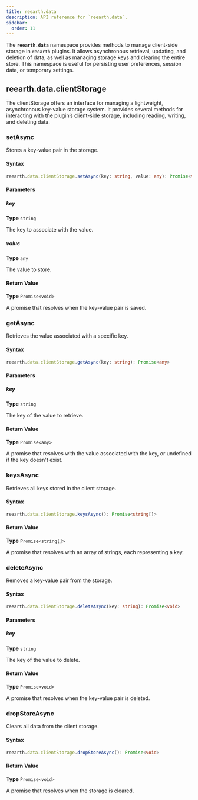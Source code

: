 ```yaml
---
title: reearth.data
description: API reference for `reearth.data`.
sidebar:
  order: 11
---
```


The **`reearth.data`** namespace provides methods to manage client-side storage in `reearth` plugins. It allows asynchronous retrieval, updating, and deletion of data, as well as managing storage keys and clearing the entire store. This namespace is useful for persisting user preferences, session data, or temporary settings.


## reearth.data.clientStorage

The clientStorage offers an interface for managing a lightweight, asynchronous key-value storage system. It provides several methods for interacting with the plugin’s client-side storage, including reading, writing, and deleting data.

### setAsync

Stores a key-value pair in the storage.

#### Syntax

```ts
reearth.data.clientStorage.setAsync(key: string, value: any): Promise<void>
```

#### Parameters

##### key

**Type** `string`

The key to associate with the value.

##### value

**Type** `any`

The value to store.

#### Return Value

**Type** `Promise<void>`

A promise that resolves when the key-value pair is saved.

### getAsync

Retrieves the value associated with a specific key.

#### Syntax

```ts
reearth.data.clientStorage.getAsync(key: string): Promise<any>
```

#### Parameters

##### key

**Type** `string`

The key of the value to retrieve.

#### Return Value

**Type** `Promise<any>`

A promise that resolves with the value associated with the key, or undefined if the key doesn't exist.

### keysAsync

Retrieves all keys stored in the client storage.

#### Syntax

```ts
reearth.data.clientStorage.keysAsync(): Promise<string[]>
```

#### Return Value

**Type** `Promise<string[]>`

A promise that resolves with an array of strings, each representing a key.

### deleteAsync

Removes a key-value pair from the storage.

#### Syntax

```ts
reearth.data.clientStorage.deleteAsync(key: string): Promise<void>
```

#### Parameters

##### key

**Type** `string`

The key of the value to delete.

#### Return Value

**Type** `Promise<void>`

A promise that resolves when the key-value pair is deleted.

### dropStoreAsync

Clears all data from the client storage.

#### Syntax

```ts
reearth.data.clientStorage.dropStoreAsync(): Promise<void>
```

#### Return Value

**Type** `Promise<void>`

A promise that resolves when the storage is cleared.
